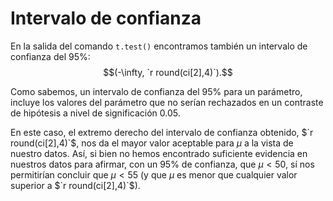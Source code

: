 # Intervalo de confianza {#conf_int}

En la salida del comando `t.test()` encontramos también un intervalo de confianza del $95\%$:
$$(-\infty, `r round(ci[2],4)`).$$

Como sabemos, un intervalo de confianza del $95\%$ para un parámetro, incluye los valores del parámetro que no serían rechazados en un contraste de hipótesis a nivel de significación $0.05$. 

En este caso, el extremo derecho del intervalo de confianza obtenido, $`r round(ci[2],4)`$, nos da el mayor valor aceptable para $\mu$ a la vista de nuestro datos. Así, si bien no hemos encontrado suficiente evidencia en nuestros datos para afirmar, con un $95\%$ de confianza, que $\mu<50$, sí nos permitirían concluir que $\mu<55$ (y que $\mu$ es menor que cualquier valor superior a $`r round(ci[2],4)`$). 
